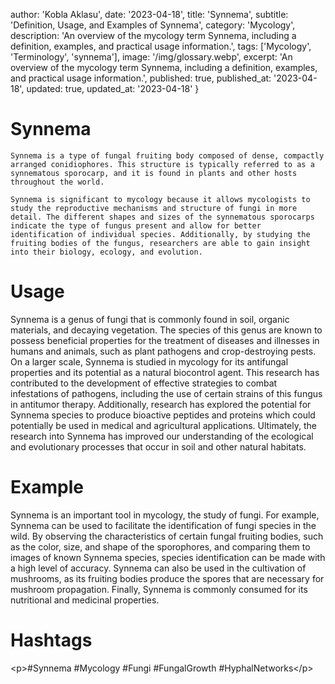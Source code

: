 
  author: 'Kobla Aklasu',
  date: '2023-04-18',
  title: 'Synnema',
  subtitle: 'Definition, Usage, and Examples of Synnema',
  category: 'Mycology',
  description: 'An overview of the mycology term Synnema, including a definition, examples, and practical usage information.',
  tags: ['Mycology', 'Terminology', 'synnema'],
  image: '/img/glossary.webp',
  excerpt: 'An overview of the mycology term Synnema, including a definition, examples, and practical usage information.',
  published: true,
  published_at: '2023-04-18',
  updated: true,
  updated_at: '2023-04-18'
}




# Synnema
    
    Synnema is a type of fungal fruiting body composed of dense, compactly arranged conidiophores. This structure is typically referred to as a synnematous sporocarp, and it is found in plants and other hosts throughout the world.
    
    Synnema is significant to mycology because it allows mycologists to study the reproductive mechanisms and structure of fungi in more detail. The different shapes and sizes of the synnematous sporocarps indicate the type of fungus present and allow for better identification of individual species. Additionally, by studying the fruiting bodies of the fungus, researchers are able to gain insight into their biology, ecology, and evolution.

# Usage

Synnema is a genus of fungi that is commonly found in soil, organic materials, and decaying vegetation. The species of this genus are known to possess beneficial properties for the treatment of diseases and illnesses in humans and animals, such as plant pathogens and crop-destroying pests. On a larger scale, Synnema is studied in mycology for its antifungal properties and its potential as a natural biocontrol agent. This research has contributed to the development of effective strategies to combat infestations of pathogens, including the use of certain strains of this fungus in antitumor therapy. Additionally, research has explored the potential for Synnema species to produce bioactive peptides and proteins which could potentially be used in medical and agricultural applications. Ultimately, the research into Synnema has improved our understanding of the ecological and evolutionary processes that occur in soil and other natural habitats.

# Example

Synnema is an important tool in mycology, the study of fungi. For example, Synnema can be used to facilitate the identification of fungi species in the wild. By observing the characteristics of certain fungal fruiting bodies, such as the color, size, and shape of the sporophores, and comparing them to images of known Synnema species, species identification can be made with a high level of accuracy. Synnema can also be used in the cultivation of mushrooms, as its fruiting bodies produce the spores that are necessary for mushroom propagation. Finally, Synnema is commonly consumed for its nutritional and medicinal properties.

# Hashtags

&lt;p&gt;#Synnema #Mycology #Fungi #FungalGrowth #HyphalNetworks&lt;/p&gt;

